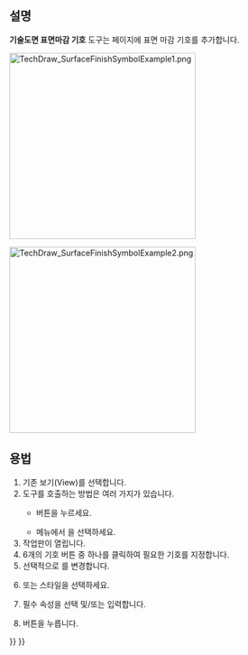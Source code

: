<languages/>

{{Docnav
|[[TechDraw_WeldSymbol/ko|용접기호]]
|[[TechDraw_HoleShaftFit/ko|구멍축 맞춤]]
|[[TechDraw_Workbench/ko|기술도면 작업대]]
|IconL=TechDraw_WeldSymbol.svg
|IconR=TechDraw_HoleShaftFit.svg
|IconC=Workbench_TechDraw.svg
}}

{{GuiCommand
|Name=기술도면 표면마감 기호
|MenuLocation=기술도면→ 기호 → 표면마감 기호 생성
|Workbenches=[[TechDraw_Workbench/ko|기술도면 작업대]]
|Version=0.21
}}

<span id="Description"></span>
==설명==

'''기술도면 표면마감 기호''' 도구는 페이지에 표면 마감 기호를 추가합니다.

[[Image:TechDraw_SurfaceFinishSymbolExample1.png|330px]]
{{Caption|ISO 스타일이 선택된 작업판. 오른쪽은 생성된 기호.}}

[[Image:TechDraw_SurfaceFinishSymbolExample2.png|330px]]
{{Caption|ASME 스타일이 선택된 작업판. 오른쪽은 생성된 기호.}}

<span id="Usage"></span>
==용법==

# 기존 보기(View)를 선택합니다. 
# 도구를 호출하는 방법은 여러 가지가 있습니다.
#* {{Button|[[Image:TechDraw_SurfaceFinishSymbols.svg|16px]] 표면 마감 기호 생성}} 버튼을 누르세요.
#* 메뉴에서 {{MenuCommand|기술도면→ 기호 → [[Image:TechDraw_SurfaceFinishSymbols.svg|16px]] 표면 마감 기호 생성}}을 선택하세요.
# 작업판이 열립니다. 
# 6개의 기호 버튼 중 하나를 클릭하여 필요한 기호를 지정합니다.
# 선택적으로 {{MenuCommand|기호 각도}}를 변경합니다. 
# {{MenuCommand|ISO}} 또는 {{MenuCommand|ASME}} 스타일을 선택하세요.
# 필수 속성을 선택 및/또는 입력합니다. 
# {{Button|확인}} 버튼을 누릅니다.


{{Docnav
|[[TechDraw_WeldSymbol/ko|용접기호]]
|[[TechDraw_HoleShaftFit/ko|구멍축 맞춤]]
|[[TechDraw_Workbench/ko|기술도면 작업대]]
|IconL=TechDraw_WeldSymbol.svg
|IconR=TechDraw_HoleShaftFit.svg
|IconC=Workbench_TechDraw.svg
}}

{{TechDraw Tools navi{{#translation:}}}}
{{Userdocnavi{{#translation:}}}}